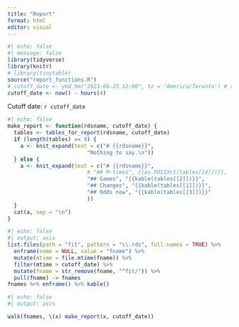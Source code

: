 ```yaml
---
title: "Report"
format: html
editor: visual
---
```


```r
#| echo: false
#| message: false
library(tidyverse)
library(knitr)
# library(tinytable)
source("report_functions.R")
# cutoff_date <- ymd_hm("2023-08-23 12:00", tz = 'America/Toronto') # remember!
cutoff_date <- now() - hours(4)

```

Cutoff date: `r cutoff_date`

```r
#| echo: false
make_report <- function(rdsname, cutoff_date) {
  tables <- tables_for_report(rdsname, cutoff_date)
  if (length(tables) == 0) {
    a <- knit_expand(text = c("# {{rdsname}}",
                         "Nothing to say.\n"))
  } else {
    a <- knit_expand(text = c("# {{rdsname}}",
                         # "## M-times", {{as.POSIXct(tables[[4]])}},
                         "## Games", "{{kable(tables[[2]])}}",
                         "## Changes", "{{kable(tables[[1]])}}",
                         "## Odds now", "{{kable(tables[[3]])}}"
                         ))
  }
  cat(a, sep = "\n")
}
```

```r
#| echo: false
#| output: asis
list.files(path = "fit", pattern = "\\.rds", full.names = TRUE) %>% 
  enframe(name = NULL, value = "fname") %>% 
  mutate(mtime = file.mtime(fname)) %>%
  filter(mtime > cutoff_date) %>% 
  mutate(fname = str_remove(fname, "^fit/")) %>% 
  pull(fname) -> fnames
fnames %>% enframe() %>% kable()

```

```r
#| echo: false
#| output: asis

walk(fnames, \(x) make_report(x, cutoff_date))
```
